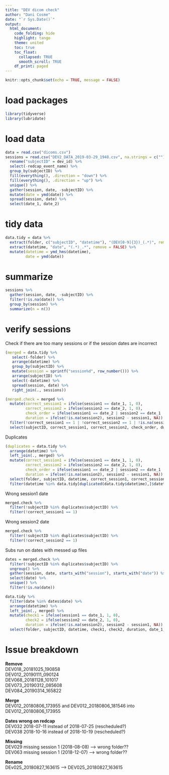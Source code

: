 ```yaml
---
title: "DEV dicom check"
author: "Dani Cosme"
date: "`r Sys.Date()`"
output:
  html_document:
    code_folding: hide
    highlight: tango
    theme: united
    toc: true
    toc_float: 
      collapsed: TRUE
      smooth_scroll: TRUE
    df_print: paged
---
```


```r
knitr::opts_chunk$set(echo = TRUE, message = FALSE)
```

# load packages
```r
library(tidyverse)
library(lubridate)
```

# load data
```r
data = read.csv("dicoms.csv")
sessions = read.csv("DEV2_DATA_2019-03-29_1948.csv", na.strings = c("")) %>%
  rename("subjectID" = dev_id) %>%
  select(-redcap_event_name) %>%
  group_by(subjectID) %>%
  fill(everything(), .direction = "down") %>%
  fill(everything(), .direction = "up") %>%
  unique() %>%
  gather(session, date, -subjectID) %>%
  mutate(date = ymd(date)) %>%
  spread(session, date) %>%
  select(date_1, date_2)
```

# tidy data
```r
data.tidy = data %>%
  extract(folder, c("subjectID", "datetime"), "(DEV[0-9]{3})_(.*)", remove = FALSE) %>%
  extract(datetime, "date", "(.*)_.*", remove = FALSE) %>%
  mutate(datetime = ymd_hms(datetime),
         date = ymd(date))
```

# summarize
```r
sessions %>%
  gather(session, date, -subjectID) %>%
  filter(!is.na(date)) %>%
  group_by(session) %>%
  summarize(n = n())
```

# verify sessions
Check if there are too many sessions or if the session dates are incorrect
```r
(merged = data.tidy %>%
   select(-folder) %>%
   arrange(datetime) %>%
   group_by(subjectID) %>%
   mutate(session = sprintf("session%d", row_number())) %>%
   arrange(subjectID) %>%
   select(-datetime) %>%
   spread(session, date) %>%
   right_join(., sessions)) 

(merged.check = merged %>%
  mutate(correct_session1 = ifelse(session1 == date_1, 1, 0),
         correct_session2 = ifelse(session2 == date_2, 1, 0),
         check_order = ifelse(session1 == date_2 | session2 == date_1 | session3 == date_2 | session4 == date_2, 1, 0),
         duration = ifelse(!is.na(session2), session2 - session1, NA)) %>%
  filter(!correct_session1 == 1 | !correct_session2 == 1 | !is.na(session3) | !is.na(session4) | duration < 24) %>%
  select(subjectID, correct_session1, correct_session2, check_order, duration, date_1, session1, date_2, session2, session3, session4))
```

Duplicates
```r
(duplicates = data.tidy %>%
  arrange(datetime) %>%
  left_join(., merged) %>%
  mutate(correct_session1 = ifelse(session1 == date_1, 1, 0),
         correct_session2 = ifelse(session2 == date_2, 1, 0),
         check_order = ifelse(session1 == date_2 | session2 == date_1 | session3 == date_2 | session4 == date_2, 1, 0),
         duration = ifelse(!is.na(session2), session2 - session1, NA)) %>%
  select(folder, subjectID, datetime, correct_session1, correct_session2, check_order, duration, date_1, session1, date_2, session2, session3, session4) %>%
  filter(datetime %in% data.tidy[duplicated(data.tidy$datetime),]$datetime))
```

Wrong session1 date
```r
merged.check %>%
  filter(!subjectID %in% duplicates$subjectID) %>%
  filter(!correct_session1 == 1)
```

Wrong session2 date
```r
merged.check %>%
  filter(!subjectID %in% duplicates$subjectID) %>%
  filter(!correct_session2 == 1)
```

Subs run on dates with messed up files
```r
dates = merged.check %>%
  filter(!subjectID %in% duplicates$subjectID) %>%
  ungroup() %>%
  gather(session, date, starts_with("session"), starts_with("date")) %>%
  select(date) %>%
  unique() %>%
  filter(!is.na(date))

data.tidy %>%
  filter(date %in% dates$date) %>%
  arrange(datetime) %>%
  left_join(., merged) %>%
  mutate(check1 = ifelse(session1 == date_1, 1, 0),
         check2 = ifelse(session2 == date_2, 1, 0),
         duration = ifelse(!is.na(session2), session2 - session1, NA)) %>%
  select(folder, subjectID, datetime, check1, check2, duration, date_1, session1, date_2, session2, session3, session4)
```

# Issue breakdown
**Remove**  
DEV018_20181025_190858  
DEV012_20190111_090124  
DEV068_20181128_101017  
DEV073_20190312_085608  
DEV084_20190314_165822  
  
**Merge**  
DEV012_20180806_173955 and DEV012_20180806_181546 into DEV012_20180806_173955  
  
**Dates wrong on redcap**  
DEV032 2018-07-11 instead of 2018-07-25 (rescheduled?)  
DEV038 2018-10-16 instead of 2018-10-19 (rescheduled?)  
  
**Missing**  
DEV029 missing session 1 (2018-08-08) --> wrong folder??  
DEV063 missing session 1 (2018-12-07) --> wrong folder??  
  
**Rename**  
DEv025_20180827_163615 --> DEV025_20180827_163615  